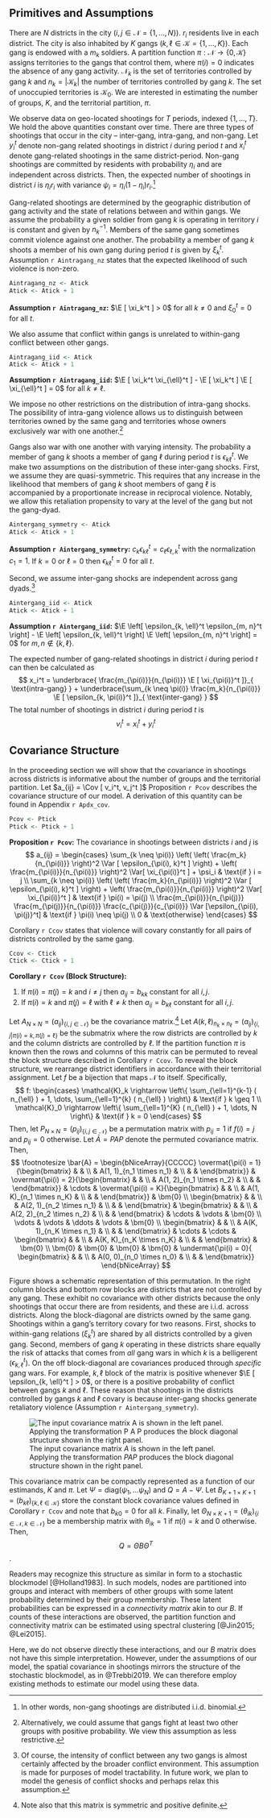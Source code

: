 ## Primitives and Assumptions

There are $N$ districts in the city ($i, j \in \mathcal{N} = \left\{1, ..., N \right\}$). $r_i$ residents live in each district. The city is also inhabited by $K$ gangs ($k, \ell \in \mathcal{K} = \left\{1, ..., K \right\}$). Each gang is endowed with a $m_k$ soldiers. A partition function $\pi : \mathcal{N} \rightarrow \left\{ 0, \mathcal{K} \right\}$ assigns territories to the gangs that control them, where $\pi(i) = 0$ indicates the absence of any gang activity. $\mathcal{N}_k$ is the set of territories controlled by gang $k$ and $n_k = | \mathcal{K}_k |$ the number of territories controlled by gang $k$. The set of unoccupied territories is $\mathcal{K}_0$. We are interested in estimating the number of groups, $K$, and the territorial partition, $\pi$.

We observe data on geo-located shootings for $T$ periods, indexed $\left\{ 1, ..., T \right\}$. We hold the above quantities constant over time. There are three types of shootings that occur in the city -- inter-gang, intra-gang, and non-gang. Let $y_i^t$ denote non-gang related shootings in district $i$ during period $t$ and $x_i^t$ denote gang-related shootings in the same district-period. Non-gang shootings are committed by residents with probability $\eta_i$ and are independent across districts. Then, the expected number of shootings in district $i$ is $\eta_i r_i$ with variance $\psi_i = \eta_i (1 - \eta_i) r_i$.^[In other words, non-gang shootings are distributed i.i.d. binomial.]
  
Gang-related shootings are determined by the geographic distribution of gang activity and the state of relations between and within gangs. We assume the probability a given soldier from gang $k$ is operating in territory $i$ is constant and given by $n_k^{-1}$. Members of the same gang sometimes commit violence against one another. The probability a member of gang $k$ shoots a member of his own gang during period $t$ is given by $\xi_k^t$. Assumption `r Aintragang_nz` states that the expected likelihood of such violence is non-zero.

```r
Aintragang_nz <- Atick
Atick <- Atick + 1
```

**Assumption `r Aintragang_nz`:** $\E [ \xi_k^t ] > 0$ for all $k \neq 0$ and $\xi_0^t = 0$ for all $t$.

We also assume that conflict within gangs is unrelated to within-gang conflict between other gangs.

```r
Aintragang_iid <- Atick
Atick <- Atick + 1
```

**Assumption `r Aintragang_iid`:** $\E [ \xi_k^t \xi_{\ell}^t ] - \E [ \xi_k^t ] \E [ \xi_{\ell}^t ] = 0$ for all $k \neq \ell$.

We impose no other restrictions on the distribution of intra-gang shocks. The possibility of intra-gang violence allows us to distinguish between territories owned by the same gang and territories whose owners exclusively war with one another.^[Alternatively, we could assume that gangs fight at least two other groups with positive probability. We view this assumption as less restrictive.]

Gangs also war with one another with varying intensity. The probability a member of gang $k$ shoots a member of gang $\ell$ during period $t$ is $\epsilon_{k \ell}^t$. We make two assumptions on the distribution of these inter-gang shocks. First, we assume they are quasi-symmetric. This requires that any increase in the likelihood that members of gang $k$ shoot members of gang $\ell$ is accompanied by a proportionate increase in reciprocal violence. Notably, we allow this retaliation propensity to vary at the level of the gang but not the gang-dyad.

```r
Aintergang_symmetry <- Atick
Atick <- Atick + 1
```

**Assumption `r Aintergang_symmetry`:** $c_{k} \epsilon_{k \ell}^t = c_{\ell} \epsilon_{\ell, k}^{t}$ with the normalization $c_1 = 1$. If $k = 0$ or $\ell = 0$ then $\epsilon_{k \ell}^t = 0$ for all $t$.

Second, we assume inter-gang shocks are independent across gang dyads.^[Of course, the intensity of conflict between any two gangs is almost certainly affected by the broader conflict environment. This assumption is made for purposes of model tractability. In future work, we plan to model the genesis of conflict shocks and perhaps relax this assumption.]

```r
Aintergang_iid <- Atick
Atick <- Atick + 1
```

**Assumption `r Aintergang_iid`:** $\E \left[ \epsilon_{k, \ell}^t \epsilon_{m, n}^t \right] - \E \left[ \epsilon_{k, \ell}^t  \right] \E \left[ \epsilon_{m, n}^t \right] = 0$ for $m, n \notin \left\{ k, \ell \right\}$.

The expected number of gang-related shootings in district $i$ during period $t$ can then be calculated as 
$$
x_i^t = \underbrace{ \frac{m_{\pi(i)}}{n_{\pi(i)}} \E [ \xi_{\pi(i)}^t ]}_{ \text{intra-gang} } + \underbrace{\sum_{k \neq \pi(i)} \frac{m_k}{n_{\pi(i)}}  \E [ \epsilon_{k, \pi(i)}^t ]}_{ \text{inter-gang} }
$$
The total number of shootings in district $i$ during period $t$ is
$$
v_i^t = x_i^t + y_i^t
$$

## Covariance Structure

In the proceeding section we will show that the covariance in shootings across districts is informative about the number of groups and the territorial partition. Let $a_{ij} = \Cov [ v_i^t, v_j^t ]$ Proposition  `r Pcov` describes the covariance structure of our model. A derivation of this quantity can be found in Appendix `r Apdx_cov`.

```r
Pcov <- Ptick
Ptick <- Ptick + 1
```

**Proposition `r Pcov`:** The covariance in shootings between districts $i$ and $j$ is
$$
a_{ij} = \begin{cases} \sum_{k \neq \pi(i)} \left( 
\left( \frac{m_k}{n_{\pi(i)}} \right)^2 \Var [  \epsilon_{\pi(i), k}^t ] \right) +  \left( \frac{m_{\pi(i)}}{n_{\pi(i)}} \right)^2 \Var[ \xi_{\pi(i)}^t ] + \psi_i & \text{if } i = j \\
\sum_{k \neq \pi(i)} \left( 
\left( \frac{m_k}{n_{\pi(i)}} \right)^2 \Var [ \epsilon_{\pi(i), k}^t ] \right) +  \left( \frac{m_{\pi(i)}}{n_{\pi(i)}} \right)^2 \Var[ \xi_{\pi(i)}^t ] & \text{if } \pi(i) = \pi(j) \\
\frac{m_{\pi(i)}}{n_{\pi(j)}} \frac{m_{\pi(j)}}{n_{\pi(i)}} \frac{c_{\pi(j)}}{c_{\pi(i)}} \Var [\epsilon_{\pi(i), \pi(j)}^t] & \text{if } \pi(i) \neq \pi(j) \\
0 & \text{otherwise}
\end{cases}
$$

Corollary `r Ccov` states that violence will covary constantly for all pairs of districts controlled by the same gang.

```r
Ccov <- Ctick
Ctick <- Ctick + 1
```

**Corollary `r Ccov` (Block Structure):** 

1. If $\pi(i) = \pi(j) = k$ and $i \neq j$ then $a_{ij} = b_{kk}$ constant for all $i, j$.
2. If $\pi(i) = k$ and $\pi(j) = \ell$ with $\ell \neq k$ then $a_{ij} = b_{k \ell}$ constant for all $i, j$.

Let $A_{N \times N} = (a_{ij})_{ \left\{ i,j \in \mathcal{N} \right\} }$ be the covariance matrix.^[Note also that this matrix is symmetric and positive definite.] Let $A(k, \ell)_{n_k \times n_\ell} = (a_{ij})_{ \left\{ i,j | \pi(i) = k, \pi(j) = \ell \right\} }$ be the submatrix where the row districts are controlled by $k$ and the column districts are controlled by $\ell$. If the partition function $\pi$ is known then the rows and columns of this matrix can be permuted to reveal the block structure described in Corollary `r Ccov`. To reveal the block structure, we rearrange district identifiers in accordance with their territorial assignment. Let $f$ be a bijection that maps $\mathcal{N}$ to itself. Specifically, 
$$
f: \begin{cases}
\mathcal{K}_k \rightarrow \left\{ \sum_{\ell=1}^{k-1} ( n_{\ell} ) + 1, \dots, \sum_{\ell=1}^{k} ( n_{\ell} ) \right\} & \text{if } k \geq 1 \\
\mathcal{K}_0 \rightarrow \left\{ \sum_{\ell=1}^{K} ( n_{\ell} ) + 1, \dots, N \right\} & \text{if } k = 0
\end{cases}
$$
Then, let $P_{N \times N} = (p_{ij})_{ \left\{ i, j \in \mathcal{N} \right\} }$ be a permutation matrix with $p_{ij} = 1$ if $f(i) = j$ and $p_{ij} = 0$ otherwise. Let $\bar{A} = P A P$ denote the permuted covariance matrix. Then, 
\vspace{5mm}
$$
\footnotesize \bar{A} = \begin{bNiceArray}{CCCCC}
\overmat{\pi(i) = 1}{\begin{bmatrix}
    & & \\
    & A(1, 1)_{n_1 \times n_1} & \\
    & & 
\end{bmatrix}} & \overmat{\pi(i) = 2}{\begin{bmatrix}
    & & \\
    & A(1, 2)_{n_1 \times n_2} & \\
    & & 
\end{bmatrix}} & \cdots & \overmat{\pi(i) = K}{\begin{bmatrix}
    & & \\
    & A(1, K)_{n_1 \times n_K} & \\
    & & 
\end{bmatrix}} & \bm{0} \\
\begin{bmatrix}
    & & \\
    & A(2, 1)_{n_2 \times n_1} & \\
    & & 
\end{bmatrix} & \begin{bmatrix}
    & & \\
    & A(2, 2)_{n_2 \times n_2} & \\
    & & 
\end{bmatrix} & \cdots & \vdots & \bm{0} \\
\vdots & \vdots & \ddots & \vdots & \bm{0} \\
\begin{bmatrix}
    & & \\
    & A(K, 1)_{n_K \times n_1} & \\
    & & 
\end{bmatrix} & \cdots & \cdots & \begin{bmatrix}
    & & \\
    & A(K, K)_{n_K \times n_K} & \\
    & & 
\end{bmatrix} & \bm{0} \\
\bm{0} & \bm{0} & \bm{0}  & \bm{0} & \undermat{\pi(i) = 0}{
\begin{bmatrix}
    & & \\
    & A(0, 0)_{n_0 \times n_0} & \\
    & & 
\end{bmatrix}}
\end{bNiceArray}
$$
\vspace{5mm}

Figure \ref{fig:blocks} shows a schematic representation of this permutation. In the right column blocks and bottom row blocks are districts that are not controlled by any gang. These exhibit no covariance with other districts because the only shootings that occur there are from residents, and these are i.i.d. across districts. Along the block-diagonal are districts owned by the same gang. Shootings within a gang's territory covary for two reasons. First, shocks to within-gang relations ($\xi_k^t$) are shared by all districts controlled by a given gang. Second, members of gang $k$ operating in these districts share equally the risk of attacks that comes from *all* gang wars in which $k$ is a belligerent ($\epsilon_{k, \ell}^t$). On the off block-diagonal are covariances produced through *specific* gang wars. For example, $k, \ell$ block of the matrix is positive whenever $\E [ \epsilon_{k, \ell}^t ] > 0$, or there is a positive probability of conflict between gangs $k$ and $\ell$. These reason that shootings in the districts controlled by gangs $k$ and $\ell$ covary is because inter-gang shocks generate retaliatory violence (Assumption `r Aintergang_symmetry`).

![The input covariance matrix $A$ is shown in the left panel. Applying the transformation $P A P$ produces the block diagonal structure shown in the right panel. \label{fig:blocks}](figs/block_mat.png)

This covariance matrix can be compactly represented as a function of our estimands, $K$ and $\pi$. Let $\Psi = \text{diag}(\psi_1, \dots \psi_N)$ and $Q = A - \Psi$. Let $B_{K + 1 \times K + 1} = (b_{k \ell})_{ \left\{ k, \ell \in \mathcal{K} \right\} }$ store the constant block covariance values defined in Corollary `r Ccov` and note that $b_{k0} = 0$ for all $k$. Finally, let $\Theta_{N \times K + 1} = (\theta_{ik})_{\left\{ i \in \mathcal{N}, k \in \mathcal{N} \right\} }$ be a membership matrix with $\theta_{ik} = 1$ if $\pi(i) = k$ and $0$ otherwise. Then, 
$$
Q = \Theta B \Theta^T
$$.

Readers may recognize this structure as similar in form to a stochastic blockmodel [@Holland1983]. In such models, nodes are partitioned into groups and interact with members of other groups with some latent probability determined by their group membership. These latent probabilities can be expressed in a *connectivity matrix* akin to our $B$. If counts of these interactions are observed, the partition function and connectivity matrix can be estimated using spectral clustering [@Jin2015; @Lei2015].

Here, we do not observe directly these interactions, and our $B$ matrix does not have this simple interpretation. However, under the assumptions of our model, the spatial covariance in shootings mirrors the structure of the stochastic blockmodel, as in @Trebbi2019. We can therefore employ existing methods to estimate our model using these data. 
